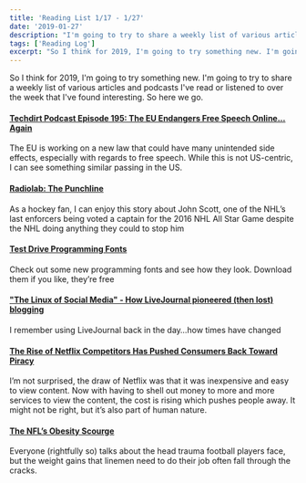 ```yaml
---
title: 'Reading List 1/17 - 1/27'
date: '2019-01-27'
description: "I'm going to try to share a weekly list of various articles and podcasts I've read or listened to over the week that I've found interesting. So here we go."
tags: ['Reading Log']
excerpt: "So I think for 2019, I'm going to try something new. I'm going to try to share a weekly list of various articles and podcasts I've read or listened to over the week that I've found interesting. So here we go."
---
```


So I think for 2019, I'm going to try something new. I'm going to try to share a weekly list of various articles and podcasts I've read or listened to over the week that I've found interesting. So here we go.

#### [Techdirt Podcast Episode 195: The EU Endangers Free Speech Online... Again](https://www.techdirt.com/articles/20190115/12230841398/techdirt-podcast-episode-195-eu-endangers-free-speech-online-again.shtml)

The EU is working on a new law that could have many unintended side effects, especially with regards to free speech. While this is not US-centric, I can see something similar passing in the US.

#### [Radiolab: The Punchline](https://www.wnycstudios.org/story/radiolab-punchline)

As a hockey fan, I can enjoy this story about John Scott, one of the NHL’s last enforcers being voted a captain for the 2016 NHL All Star Game despite the NHL doing anything they could to stop him

#### [Test Drive Programming Fonts](https://app.programmingfonts.org/)

Check out some new programming fonts and see how they look. Download them if you like, they’re free

#### ["The Linux of Social Media" - How LiveJournal pioneered (then lost) blogging](https://arstechnica.com/gadgets/2019/01/the-linux-of-social-media-how-livejournal-pioneered-then-lost-web-blogging/)

I remember using LiveJournal back in the day…how times have changed

#### [The Rise of Netflix Competitors Has Pushed Consumers Back Toward Piracy](https://motherboard.vice.com/en_us/article/d3q45v/bittorrent-usage-increases-netflix-streaming-sites)

I’m not surprised, the draw of Netflix was that it was inexpensive and easy to view content. Now with having to shell out money to more and more services to view the content, the cost is rising which pushes people away. It might not be right, but it’s also part of human nature.

#### [The NFL’s Obesity Scourge](https://www.nytimes.com/2019/01/17/sports/football/the-nfls-obesity-scourge.html)

Everyone (rightfully so) talks about the head trauma football players face, but the weight gains that linemen need to do their job often fall through the cracks.
